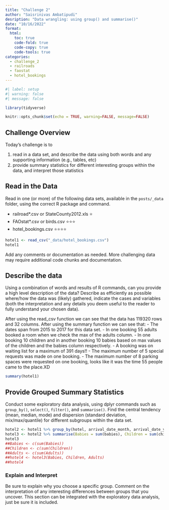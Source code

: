 ```yaml
---
title: "Challenge 2"
author: "Saisrinivas Ambatipudi"
desription: "Data wrangling: using group() and summarise()"
date: "10/16/2022"
format:
  html:
    toc: true
    code-fold: true
    code-copy: true
    code-tools: true
categories:
  - challenge_2
  - railroads
  - faostat
  - hotel_bookings
---
```


```r
#| label: setup
#| warning: false
#| message: false

library(tidyverse)

knitr::opts_chunk$set(echo = TRUE, warning=FALSE, message=FALSE)
```

## Challenge Overview

Today's challenge is to

1)  read in a data set, and describe the data using both words and any supporting information (e.g., tables, etc)
2)  provide summary statistics for different interesting groups within the data, and interpret those statistics

## Read in the Data

Read in one (or more) of the following data sets, available in the `posts/_data` folder, using the correct R package and command.

-   railroad\*.csv or StateCounty2012.xls ⭐
-   FAOstat\*.csv or birds.csv ⭐⭐⭐
-   hotel_bookings.csv ⭐⭐⭐⭐

```r
hotel1 <- read_csv("_data/hotel_bookings.csv")
hotel1
```

Add any comments or documentation as needed. More challenging data may require additional code chunks and documentation.

## Describe the data

Using a combination of words and results of R commands, can you provide a high level description of the data? Describe as efficiently as possible where/how the data was (likely) gathered, indicate the cases and variables (both the interpretation and any details you deem useful to the reader to fully understand your chosen data).

After using the read_csv function we can see that the data has 119320 rows and 32 columns. After using the summary function we can see that:
- The dates span from 2015 to 2017 for this data set.
- In one booking 55 adults booked a room when we check the max of the adults column.
- In one booking 10 children and in another booking 10 babies based on max values of the children and the babies column respectively.
- A booking was on waiting list for a maximum of 391 days!!
- The maximum number of 5 special requests was made on one booking.
- The maximum number of 8 parking spaces were requested on one booking, looks like it was the time 55 people came to the place.XD

```r
summary(hotel1)
```

## Provide Grouped Summary Statistics

Conduct some exploratory data analysis, using dplyr commands such as `group_by()`, `select()`, `filter()`, and `summarise()`. Find the central tendency (mean, median, mode) and dispersion (standard deviation, mix/max/quantile) for different subgroups within the data set.

```r
hotel2 <- hotel1 %>% group_by(hotel, arrival_date_month, arrival_date_year)
hotel3 <- hotel2 %>% summarise(Babies = sum(babies), Children = sum(children, na.rm = TRUE), Adults = sum(adults))
hotel3
##Babies <- c(sum(Babies))
##Children <- c(sum(Children))
##Adults <- c(sum(Adults))
##hotel4 <- hotel3(Babies, Children, Adults)
##hotel4


```

### Explain and Interpret

Be sure to explain why you choose a specific group. Comment on the interpretation of any interesting differences between groups that you uncover. This section can be integrated with the exploratory data analysis, just be sure it is included.
